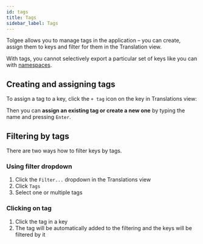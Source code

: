 ---
id: tags
title: Tags
sidebar_label: Tags
---


Tolgee allows you to manage tags in the application – you can create, assign them to keys and filter for them in the Translation view.

With tags, you cannot selectively export a particular set of keys like you can with [namespaces](namespaces).

## Creating and assigning tags

To assign a tag to a key, click the `+ tag` icon on the key in Translations view:

<ScreenshotWrapper src="/img/docs/platform/tag.webp" alt="Add tag to key" />

Then you can **assign an existing tag or create a new one** by typing the name and pressing `Enter`.

<ScreenshotWrapper
  src="/img/docs/platform/add-tag.webp"
  alt="add new tag to key"
/>

## Filtering by tags

There are two ways how to filter keys by tags.

### Using filter dropdown

1. Click the `Filter...` dropdown in the Translations view
2. Click `Tags`
3. Select one or multiple tags

### Clicking on tag

1. Click the tag in a key
2. The tag will be automatically added to the filtering and the keys will be filtered by it
